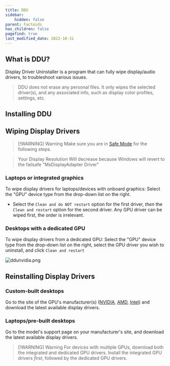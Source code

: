 ```yaml
---
title: DDU
sidebar:
    hidden: false
parent: Factoids
has_children: false
pagefind: true
last_modified_date: 2022-10-31
---
```




## What is DDU?
Display Driver Uninstaller is a program that can fully wipe display/audio drivers, to troubleshoot various issues.

> DDU does not erase any personal files. It only wipes the selected driver(s), and any associated info, such as display color profiles, settings, etc.

## Installing DDU

<InstallDDU />

## Wiping Display Drivers

> [!WARNING] Warning
> Make sure you are in [Safe Mode](https://support.microsoft.com/en-us/help/12376/windows-10-start-your-pc-in-safe-mode) for the following steps.

>Your Display Resolution Will decrease because Windows will revert to the failsafe "MsDisplayAdapter Driver"

### Laptops or integrated graphics

To wipe display drivers for laptops/devices with onboard graphics: Select the "GPU" device type from the drop-down list on the right. 

* Select the `Clean and do NOT restart` option for the first driver, _then_ the `Clean and restart` option for the second driver. Any GPU driver can be wiped first, the order is irrelevant.

### Desktops with a dedicated GPU
To wipe display drivers from a dedicated GPU: Select the "GPU" device type from the drop-down list on the right, select the GPU driver you wish to uninstall, and click `Clean and restart`

![ddunvidia.png](../../../assets/factoids/dduvideo.webp)

## Reinstalling Display Drivers
  
### Custom-built desktops
Go to the site of the GPU's manufacturer(s) ([NVIDIA](https://www.nvidia.com/Download/index.aspx), [AMD](https://www.amd.com/en/support), [Intel](https://www.intel.com/content/www/us/en/download-center/home.html)) and download the latest available display drivers.

### Laptops/pre-built desktops
Go to the model's support page on your manufacturer's site, and download the latest available display drivers.

> [!WARNING] Warning
> For devices with multiple GPUs, download both the integrated and dedicated GPU drivers. Install the integrated GPU drivers _first_, followed by the dedicated GPU drivers.
